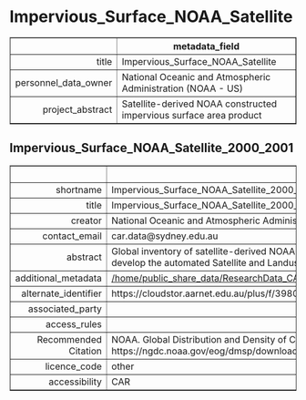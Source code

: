Impervious_Surface_NOAA_Satellite
===
<!-- html table generated in R 3.6.0 by xtable 1.8-4 package -->
<!-- Fri May 22 19:15:34 2020 -->
<table border=1>
<tr> <th>  </th> <th> metadata_field </th>  </tr>
  <tr> <td align="right"> title </td> <td> Impervious_Surface_NOAA_Satellite </td> </tr>
  <tr> <td align="right"> personnel_data_owner </td> <td> National Oceanic and Atmospheric Administration (NOAA - US) </td> </tr>
  <tr> <td align="right"> project_abstract </td> <td> Satellite-derived NOAA constructed impervious surface area product </td> </tr>
   </table>



Impervious_Surface_NOAA_Satellite_2000_2001
---
<!-- html table generated in R 3.6.0 by xtable 1.8-4 package -->
<!-- Fri May 22 19:15:34 2020 -->
<table border=1>
<tr> <th>  </th> <th> metadata_field </th>  </tr>
  <tr> <td align="right"> shortname </td> <td> Impervious_Surface_NOAA_Satellite_2000_2001 </td> </tr>
  <tr> <td align="right"> title </td> <td> Impervious_Surface_NOAA_Satellite_2000_2001 </td> </tr>
  <tr> <td align="right"> creator </td> <td> National Oceanic and Atmospheric Administration (NOAA - US) </td> </tr>
  <tr> <td align="right"> contact_email </td> <td> car.data@sydney.edu.au </td> </tr>
  <tr> <td align="right"> abstract </td> <td> Global inventory of satellite-derived NOAA constructed impervious surface area product 2000-2001 at 1km2 resolution, using WGS84. Used by Luke to develop the automated Satellite and Landuse regression models. (See more at https://ngdc.noaa.gov/eog/dmsp/download_global_isa.html) </td> </tr>
  <tr> <td align="right"> additional_metadata </td> <td> <a href = "/home/public_share_data/ResearchData_CAR/Environment_General/Impervious_Surface_NOAA_Satellite/Impervious_Surface_NOAA_Satellite_2000_2001" target = "_blank">/home/public_share_data/ResearchData_CAR/Environment_General/Impervious_Surface_NOAA_Satellite/Impervious_Surface_NOAA_Satellite_2000_2001</a> </td> </tr>
  <tr> <td align="right"> alternate_identifier </td> <td> https://cloudstor.aarnet.edu.au/plus/f/3980360714 </td> </tr>
  <tr> <td align="right"> associated_party </td> <td>  </td> </tr>
  <tr> <td align="right"> access_rules </td> <td>  </td> </tr>
  <tr> <td align="right"> Recommended Citation </td> <td> NOAA. Global Distribution and Density of Constructed Impervious Surfaces, 2000-2001. Available through https://ngdc.noaa.gov/eog/dmsp/download_global_isa.html [accessed 2017] </td> </tr>
  <tr> <td align="right"> licence_code </td> <td> other </td> </tr>
  <tr> <td align="right"> accessibility </td> <td> CAR </td> </tr>
   </table>



